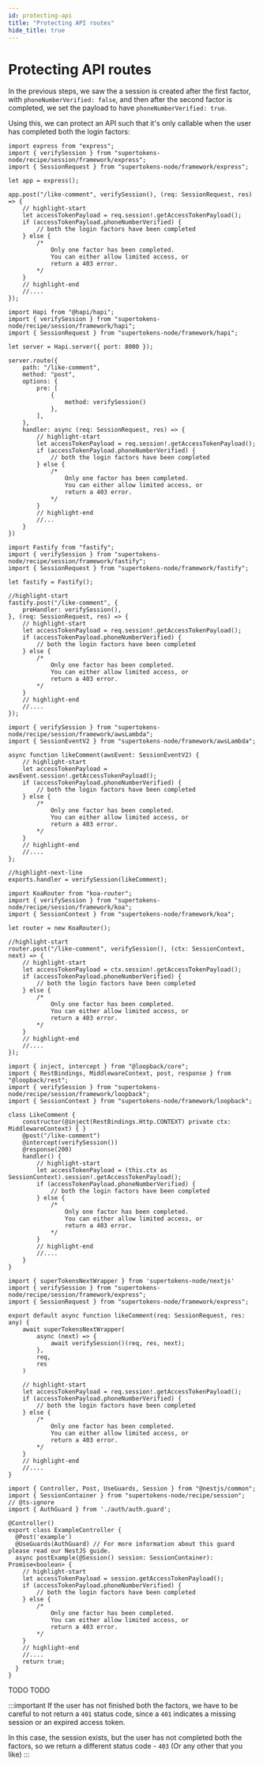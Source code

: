 ```yaml
---
id: protecting-api
title: "Protecting API routes"
hide_title: true
---
```



# Protecting API routes

In the previous steps, we saw the a session is created after the first factor, with `phoneNumberVerified: false`, and then after the second factor is completed, we set the payload to have `phoneNumberVerified: true`.

Using this, we can protect an API such that it's only callable when the user has completed both the login factors:

<BackendSDKTabs>
<TabItem value="nodejs">
<NodeJSFrameworkSubTabs>
<TabItem value="express">

```tsx
import express from "express";
import { verifySession } from "supertokens-node/recipe/session/framework/express";
import { SessionRequest } from "supertokens-node/framework/express";

let app = express();

app.post("/like-comment", verifySession(), (req: SessionRequest, res) => {
    // highlight-start
    let accessTokenPayload = req.session!.getAccessTokenPayload();
    if (accessTokenPayload.phoneNumberVerified) {
        // both the login factors have been completed
    } else {
        /* 
            Only one factor has been completed.
            You can either allow limited access, or
            return a 403 error.
        */
    }
    // highlight-end
    //....
});
```

</TabItem>
<TabItem value="hapi">

```tsx
import Hapi from "@hapi/hapi";
import { verifySession } from "supertokens-node/recipe/session/framework/hapi";
import { SessionRequest } from "supertokens-node/framework/hapi";

let server = Hapi.server({ port: 8000 });

server.route({
    path: "/like-comment",
    method: "post",
    options: {
        pre: [
            {
                method: verifySession()
            },
        ],
    },
    handler: async (req: SessionRequest, res) => {
        // highlight-start
        let accessTokenPayload = req.session!.getAccessTokenPayload();
        if (accessTokenPayload.phoneNumberVerified) {
            // both the login factors have been completed
        } else {
            /* 
                Only one factor has been completed.
                You can either allow limited access, or
                return a 403 error.
            */
        }
        // highlight-end
        //...
    }
})
```
</TabItem>
<TabItem value="fastify">

```tsx
import Fastify from "fastify";
import { verifySession } from "supertokens-node/recipe/session/framework/fastify";
import { SessionRequest } from "supertokens-node/framework/fastify";

let fastify = Fastify();

//highlight-start
fastify.post("/like-comment", {
    preHandler: verifySession(),
}, (req: SessionRequest, res) => {
    // highlight-start
    let accessTokenPayload = req.session!.getAccessTokenPayload();
    if (accessTokenPayload.phoneNumberVerified) {
        // both the login factors have been completed
    } else {
        /* 
            Only one factor has been completed.
            You can either allow limited access, or
            return a 403 error.
        */
    }
    // highlight-end
    //....
});
```

</TabItem>
<TabItem value="awsLambda">

```tsx
import { verifySession } from "supertokens-node/recipe/session/framework/awsLambda";
import { SessionEventV2 } from "supertokens-node/framework/awsLambda";

async function likeComment(awsEvent: SessionEventV2) {
    // highlight-start
    let accessTokenPayload = awsEvent.session!.getAccessTokenPayload();
    if (accessTokenPayload.phoneNumberVerified) {
        // both the login factors have been completed
    } else {
        /* 
            Only one factor has been completed.
            You can either allow limited access, or
            return a 403 error.
        */
    }
    // highlight-end
    //....
};

//highlight-next-line
exports.handler = verifySession(likeComment);
```

</TabItem>
<TabItem value="koa">

```tsx
import KoaRouter from "koa-router";
import { verifySession } from "supertokens-node/recipe/session/framework/koa";
import { SessionContext } from "supertokens-node/framework/koa";

let router = new KoaRouter();

//highlight-start
router.post("/like-comment", verifySession(), (ctx: SessionContext, next) => {
    // highlight-start
    let accessTokenPayload = ctx.session!.getAccessTokenPayload();
    if (accessTokenPayload.phoneNumberVerified) {
        // both the login factors have been completed
    } else {
        /* 
            Only one factor has been completed.
            You can either allow limited access, or
            return a 403 error.
        */
    }
    // highlight-end
    //....
});
```

</TabItem>
<TabItem value="loopback">

```tsx
import { inject, intercept } from "@loopback/core";
import { RestBindings, MiddlewareContext, post, response } from "@loopback/rest";
import { verifySession } from "supertokens-node/recipe/session/framework/loopback";
import { SessionContext } from "supertokens-node/framework/loopback";

class LikeComment {
    constructor(@inject(RestBindings.Http.CONTEXT) private ctx: MiddlewareContext) { }
    @post("/like-comment")
    @intercept(verifySession())
    @response(200)
    handler() {
        // highlight-start
        let accessTokenPayload = (this.ctx as SessionContext).session!.getAccessTokenPayload();
        if (accessTokenPayload.phoneNumberVerified) {
            // both the login factors have been completed
        } else {
            /* 
                Only one factor has been completed.
                You can either allow limited access, or
                return a 403 error.
            */
        }
        // highlight-end
        //....
    }
}
```

</TabItem>
<TabItem value="nextjs">

```tsx
import { superTokensNextWrapper } from 'supertokens-node/nextjs'
import { verifySession } from "supertokens-node/recipe/session/framework/express";
import { SessionRequest } from "supertokens-node/framework/express";

export default async function likeComment(req: SessionRequest, res: any) {
    await superTokensNextWrapper(
        async (next) => {
            await verifySession()(req, res, next);
        },
        req,
        res
    )

    // highlight-start
    let accessTokenPayload = req.session!.getAccessTokenPayload();
    if (accessTokenPayload.phoneNumberVerified) {
        // both the login factors have been completed
    } else {
        /* 
            Only one factor has been completed.
            You can either allow limited access, or
            return a 403 error.
        */
    }
    // highlight-end
    //....
}
```

</TabItem>
<TabItem value="nestjs">

```tsx
import { Controller, Post, UseGuards, Session } from "@nestjs/common";
import { SessionContainer } from "supertokens-node/recipe/session";
// @ts-ignore
import { AuthGuard } from './auth/auth.guard';

@Controller()
export class ExampleController {
  @Post('example')
  @UseGuards(AuthGuard) // For more information about this guard please read our NestJS guide.
  async postExample(@Session() session: SessionContainer): Promise<boolean> {
    // highlight-start
    let accessTokenPayload = session.getAccessTokenPayload();
    if (accessTokenPayload.phoneNumberVerified) {
        // both the login factors have been completed
    } else {
        /* 
            Only one factor has been completed.
            You can either allow limited access, or
            return a 403 error.
        */
    }
    // highlight-end
    //....
    return true;
  }
}
```
</TabItem>
</NodeJSFrameworkSubTabs>
</TabItem>
<TabItem value="go">
TODO
</TabItem>
<TabItem value="python">
TODO
</TabItem>
</BackendSDKTabs>

:::important
If the user has not finished both the factors, we have to be careful to not return a `401` status code, since a `401` indicates a missing session or an expired access token.

In this case, the session exists, but the user has not completed both the factors, so we return a different status code - `403` (Or any other that you like)
:::